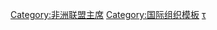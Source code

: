 {{navbox
|name = 非洲联盟主席
|title = 非洲统一组织和非洲联盟[[非洲联盟主席|<span style="color:gold;">主席</span>]]
|listclass = hlist
| basestyle  = background:#006400; color:gold;

|group1 = [[非洲统一组织|<span style="color:gold;">非统组织(OAU)</span>]]
|list1 =
* [[海尔·塞拉西一世]]
* [[加麦尔·阿卜杜勒·纳赛尔|纳赛尔]]
* [[夸梅·恩克鲁玛|恩克鲁玛]]
* [[约瑟夫·亚瑟·安克拉|安克拉]]
* [[海尔·塞拉西一世]]
* [[蒙博托·塞塞·塞科|蒙博托]]
* [[胡阿里·布迈丁|布迈丁]]
* [[阿赫馬杜·阿希喬|阿希乔]]
* [[肯尼思·卡翁达|卡翁达]]
* [[莫克塔尔·乌尔德·达达赫|达达赫]]
* [[哈桑二世 (摩洛哥)|哈桑二世]]
* [[雅各布·高恩|高恩]]
* [[穆罕默德·西亞德·巴雷|巴雷]]
* [[伊迪·阿明|阿明]]
* [[西沃萨古尔·拉姆古兰|拉姆古兰]]
* [[奥马尔·邦戈|邦戈]]
* [[加法尔·尼迈里|尼迈里]]
* [[威廉·理查德·托尔伯特|托尔伯特]]
* [[利奥波德·塞达尔·桑戈尔|桑戈尔]]
* [[西亚卡·史蒂文斯|史蒂文斯]]
* [[丹尼尔·阿拉普·莫伊|莫伊]]
* [[门格斯图·海尔·马里亚姆|门格斯图]]
* [[朱利叶斯·尼雷尔|尼雷尔]]
* [[阿卜杜·迪乌夫|迪乌夫]]
* [[德尼·萨苏-恩格索|恩格索]]
* [[肯尼思·卡翁达|卡翁达]]
* [[穆萨·特拉奥雷|特拉奥雷]]
* [[穆罕默德·胡斯尼·穆巴拉克|穆巴拉克]]
* [[约韦里·穆塞韦尼|穆塞韦尼]]
* [[易卜拉欣·巴班吉達|巴班吉达]]
* [[阿卜杜·迪乌夫|迪乌夫]]
* [[穆罕默德·胡斯尼·穆巴拉克|穆巴拉克]]
* [[宰因·阿比丁·本·阿里|本·阿里]]
* [[梅莱斯·泽纳维|梅莱斯]]
*[[保罗·比亚|比亚]]
*[[罗伯特·穆加贝|穆加贝]]
*[[布莱斯·孔波雷|孔波雷]]
*[[阿卜杜勒-阿齐兹·布特弗利卡|布特弗利卡]]
*[[纳辛贝·埃亚德马|埃亚德马]]
*[[弗雷德里克·奇卢巴|奇卢巴]]
*[[利维·姆瓦纳瓦萨|姆瓦纳瓦萨]]

|group2 = [[非洲联盟|<span style="color:gold;">非洲联盟(AU)</span>]]
|list2 =
*[[塔博·姆贝基|姆贝基]]
*[[若阿金·希萨诺|希萨诺]]
*[[奥卢塞贡·奥巴桑乔|奥巴桑乔]]
*[[德尼·萨苏-恩格索|恩格索]]
*[[约翰·库福尔|库福尔]]
*[[贾卡亚·基奎特|基奎特]]
*[[穆阿迈尔·卡扎菲|卡扎菲]]
*[[宾古·瓦·穆塔里卡|穆塔里卡]]
*[[特奥多罗·奥比昂·恩圭马·姆巴索戈|恩圭马]]
*[[亚伊·博尼|博尼]]
*[[海尔马里亚姆·德萨莱尼|海尔马里亚姆]]
*[[穆罕默德·乌尔德·阿卜杜勒-阿齐兹|阿卜杜勒-阿齐兹]]
*[[罗伯特·穆加贝|穆加贝]]
*[[伊德里斯·代比|代比]]
*[[阿尔法·孔戴|孔戴]]
*[[保罗·卡加梅|卡加梅]]
*[[阿卜杜勒-法塔赫·塞西|塞西]]
*[[西里爾·拉馬福薩|拉馬福薩]]
*[[菲利克斯·齊塞克迪|齊塞克迪]]
*[[马基·萨勒|萨勒]]
}}<noinclude>
{{collapsible option}}

[[Category:非洲模板|{{PAGENAME}}]]
[[Category:非洲联盟主席]]
[[Category:国际组织模板]]
[[Category:非洲联盟|τ]]
</noinclude>